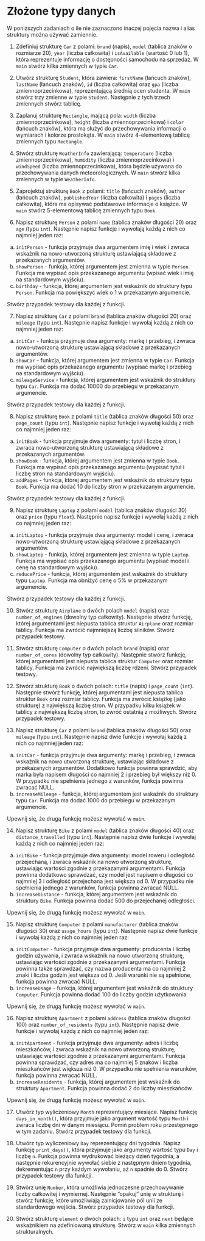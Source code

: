 # Złożone typy danych

W poniższych zadaniach o ile nie zaznaczono inaczej pojęcia nazwa i alias struktury można używać zamiennie.

1. Zdefiniuj strukturę `Car` z polami: `brand` (napis), `model` (tablica znaków o rozmiarze 20), `year` (liczba całkowita) i `isAvailable` (wartość 0 lub 1), która reprezentuje informację o dostępności samochodu na sprzedaż. W `main` stwórz kilka zmiennych w typie `Car`.

2. Utwórz strukturę `Student`, która zawiera: `firstName` (łańcuch znaków), `lastName` (łańcuch znaków), `id` (liczba całkowita) oraz `gpa` (liczba zmiennoprzecinkowa), reprezentującą średnią ocen studenta. W `main` stwórz trzy zmienne w typie `Student`. Następnie z tych trzech zmiennych stwórz tablicę.

3. Zaplanuj strukturę `Rectangle`, mającą pola: `width` (liczba zmiennoprzecinkowa), `height` (liczba zmiennoprzecinkowa) i `color` (łańcuch znaków), która ma służyć do przechowywania informacji o wymiarach i kolorze prostokąta. W `main` stwórz 4-elementową tablicę zmiennych typu `Rectangle`.

4. Stwórz strukturę `WeatherInfo` zawierającą: `temperature` (liczba zmiennoprzecinkowa), `humidity` (liczba zmiennoprzecinkowa) i `windSpeed` (liczba zmiennoprzecinkowa), która będzie używana do przechowywania danych meteorologicznych. W `main` stwórz kilka zmiennych w typie `WeatherInfo`.

5. Zaprojektuj strukturę `Book` z polami: `title` (łańcuch znaków), `author` (łańcuch znaków), `publishedYear` (liczba całkowita) i `pages` (liczba całkowita), która ma opisywać podstawowe informacje o książce. W `main` stwórz 5-elementową tablicę zmiennych typu `Book`.

6. Napisz strukturę `Person` z polami `name` (tablica znaków długości 20) oraz `age` (typu `int`). Następnie napisz funkcje i wywołają każdą z nich co najmniej jeden raz:

a) `initPerson` - funkcja przyjmuje dwa argumentem imię i wiek i zwraca wskaźnik na nowo-utworzoną strukturę ustawiającą składowe z przekazanych argumentów.
b) `showPerson` - funkcja, której argumentem jest zmienna w typie `Person`. Funkcja ma wypisać opis przekazanego argumentu (wpisać wiek i imię na standardowym wyjściu).
c) `birthday` - funkcja, której argumentem jest wskaźnik do struktury typu `Person`. Funkcja ma powiększyć wiek o 1 w przekazanym argumencie.

Stwórz przypadek testowy dla każdej z funkcji.

7. Napisz strukturę `Car` z polami `brand` (tablica znaków długości 20) oraz `mileage` (typu `int`). Następnie napisz funkcje i wywołaj każdą z nich co najmniej jeden raz:

a) `initCar` - funkcja przyjmuje dwa argumenty: markę i przebieg, i zwraca nowo-utworzoną strukturę ustawiającą składowe z przekazanych argumentów.
b) `showCar` - funkcja, której argumentem jest zmienna w typie `Car`. Funkcja ma wypisać opis przekazanego argumentu (wypisać markę i przebieg na standardowym wyjściu).
c) `mileageService` - funkcja, której argumentem jest wskaźnik do struktury typu `Car`. Funkcja ma dodać 10000 do przebiegu w przekazanym argumencie.

Stwórz przypadek testowy dla każdej z funkcji.

8. Napisz strukturę `Book` z polami `title` (tablica znaków długości 50) oraz `page_count` (typu `int`). Następnie napisz funkcje i wywołaj każdą z nich co najmniej jeden raz:

a) `initBook` - funkcja przyjmuje dwa argumenty: tytuł i liczbę stron, i zwraca nowo-utworzoną strukturę ustawiającą składowe z przekazanych argumentów.
b) `showBook` - funkcja, której argumentem jest zmienna w typie `Book`. Funkcja ma wypisać opis przekazanego argumentu (wypisać tytuł i liczbę stron na standardowym wyjściu).
c) `addPages` - funkcja, której argumentem jest wskaźnik do struktury typu `Book`. Funkcja ma dodać 10 do liczby stron w przekazanym argumencie.



Stwórz przypadek testowy dla każdej z funkcji.

9. Napisz strukturę `Laptop` z polami `model` (tablica znaków długości 30) oraz `price` (typu `float`). Następnie napisz funkcje i wywołaj każdą z nich co najmniej jeden raz:

a) `initLaptop` - funkcja przyjmuje dwa argumenty: model i cenę, i zwraca nowo-utworzoną strukturę ustawiającą składowe z przekazanych argumentów.
b) `showLaptop` - funkcja, której argumentem jest zmienna w typie `Laptop`. Funkcja ma wypisać opis przekazanego argumentu (wypisać model i cenę na standardowym wyjściu).
c) `reducePrice` - funkcja, której argumentem jest wskaźnik do struktury typu `Laptop`. Funkcja ma obniżyć cenę o 5% w przekazanym argumencie.

Stwórz przypadek testowy dla każdej z funkcji.

10. Stwórz strukturę `Airplane` o dwóch polach `model` (napis) oraz `number_of_engines` (dowolny typ całkowity). Następnie stwórz funkcję, której argumentami jest niepusta tablica struktur `Airplane` oraz rozmiar tablicy. Funkcja ma zwrócić najmniejszą liczbę silników. Stwórz przypadek testowy.

11. Stwórz strukturę `Computer` o dwóch polach `brand` (napis) oraz `number_of_cores` (dowolny typ całkowity). Następnie stwórz funkcję, której argumentami jest niepusta tablica struktur `Computer` oraz rozmiar tablicy. Funkcja ma zwrócić największą liczbę rdzeni. Stwórz przypadek testowy.

12. Stwórz strukturę `Book` o dwóch polach: `title` (napis) i `page_count` (`int`). Następnie stwórz funkcję, której argumentami jest niepusta tablica struktur `Book` oraz rozmiar tablicy. Funkcja ma zwrócić książkę (jako strukturę) z największą liczbę stron. W przypadku kilku książek w tablicy z największą liczbą stron, to zwróć ostatnią z możliwych. Stwórz przypadek testowy.

13. Napisz strukturę `Car` z polami `brand` (tablica znaków długości 50) oraz `mileage` (typu `int`). Następnie napisz dwie funkcje i wywołaj każdą z nich co najmniej jeden raz:

a) `initCar` - funkcja przyjmuje dwa argumenty: markę i przebieg, i zwraca wskaźnik na nowo utworzoną strukturę, ustawiając składowe z przekazanych argumentów. Dodatkowo funkcja powinna sprawdzić, aby marka była napisem długości co najmniej 2 i przebieg był większy niż 0. W przypadku nie spełnienia jednego z warunków, funkcja powinna zwracać NULL.
b) `increaseMileage` - funkcja, której argumentem jest wskaźnik do struktury typu `Car`. Funkcja ma dodać 1000 do przebiegu w przekazanym argumencie.

Upewnij się, że drugą funkcję możesz wywołać w `main`.

14. Napisz strukturę `Bike` z polami `model` (tablica znaków długości 40) oraz `distance_travelled` (typu `int`). Następnie napisz dwie funkcje i wywołaj każdą z nich co najmniej jeden raz:

a) `initBike` - funkcja przyjmuje dwa argumenty: model roweru i odległość przejechaną, i zwraca wskaźnik na nowo utworzoną strukturę, ustawiając wartości zgodnie z przekazanymi argumentami. Funkcja powinna dodatkowo sprawdzać, czy model jest napisem o długości co najmniej 3 i odległość przejechana jest większa od 0. W przypadku nie spełnienia jednego z warunków, funkcja powinna zwracać NULL.
b) `increaseDistance` - funkcja, której argumentem jest wskaźnik do struktury `Bike`. Funkcja powinna dodać 500 do przejechanej odległości.

Upewnij się, że drugą funkcję możesz wywołać w `main`.

15.  Napisz strukturę `Computer` z polami `manufacturer` (tablica znaków długości 30) oraz `usage_hours` (typu `int`). Następnie napisz dwie funkcje i wywołaj każdą z nich co najmniej jeden raz:

a) `initComputer` - funkcja przyjmuje dwa argumenty: producenta i liczbę godzin używania, i zwraca wskaźnik na nowo utworzoną strukturę, ustawiając wartości zgodnie z przekazanymi argumentami. Funkcja powinna także sprawdzać, czy nazwa producenta ma co najmniej 2 znaki i liczba godzin jest większa od 0. Jeśli warunki nie są spełnione, funkcja powinna zwracać NULL.
b) `increaseUsage` - funkcja, której argumentem jest wskaźnik do struktury `Computer`. Funkcja powinna dodać 100 do liczby godzin użytkowania.

Upewnij się, że drugą funkcję możesz wywołać w `main`.

16. Napisz strukturę `Apartment` z polami `address` (tablica znaków długości 100) oraz `number_of_residents` (typu `int`). Następnie napisz dwie funkcje i wywołaj każdą z nich co najmniej jeden raz:

a) `initApartment` - funkcja przyjmuje dwa argumenty: adres i liczbę mieszkańców, i zwraca wskaźnik na nowo utworzoną strukturę, ustawiając wartości zgodnie z przekazanymi argumentami. Funkcja powinna sprawdzać, czy adres ma co najmniej 5 znaków i liczba mieszkańców jest większa niż 0. W przypadku nie spełnienia warunków, funkcja powinna zwracać NULL.
b) `increaseResidents` - funkcja, której argumentem jest wskaźnik do struktury `Apartment`. Funkcja powinna dodać 2 do liczby mieszkańców.

Upewnij się, że drugą funkcję możesz wywołać w `main`.

17. Utwórz typ wyliczeniowy `Month` reprezentujący miesiące. Napisz funkcję `days_in_month()`, która przyjmuje jako argument wartość typu `Month` i zwraca liczbę dni w danym miesiącu. Pomiń problem roku przestępnego w tym zadaniu. Stwórz przypadek testowy dla funkcji.

18. Utwórz typ wyliczeniowy `Day` reprezentujący dni tygodnia. Napisz funkcję `print_days()`, która przyjmuje jako argumenty wartość typu `Day` i liczbę `n`. Funkcja powinna wydrukować bieżący dzień tygodnia, a następnie rekurencyjnie wywołać siebie z następnym dniem tygodnia, dekrementując `n` przy każdym wywołaniu, aż `n` spadnie do 0. Stwórz przypadek testowy dla funkcji.

19. Stwórz unię `Number`, która umożliwia jednoczesne przechowywanie liczby całkowitej i wymiernej. Następnie "opakuj" unię w strukturę i stwórz funkcję, które umożliwiają zainicjowanie pól unii ze standardowego wejścia. Stwórz przypadek testowy dla funkcji.

20. Stwórz strukturę `element` o dwóch polach: `i` typu `int` oraz `next` będące wskaźnikiem na zdefiniowaną strukturę. Stwórz w `main` kilka zmiennych strukturalnych.